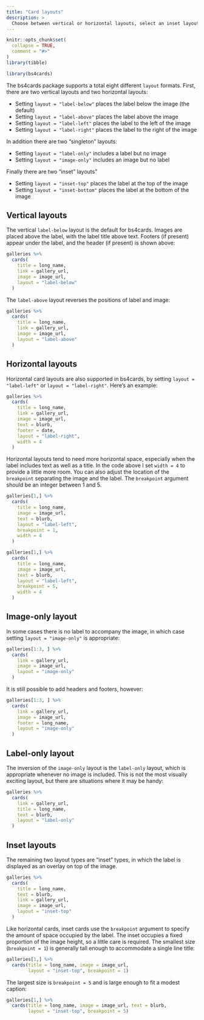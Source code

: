 ```yaml
---
title: "Card layouts"
description: >
  Choose between vertical or horizontal layouts, select an inset layout, or display images without text or vice versa
---
```


```r
knitr::opts_chunk$set(
  collapse = TRUE,
  comment = "#>"
)
library(tibble)
```

```r
library(bs4cards)
```


The bs4cards package supports a total eight different `layout` formats. First, there are two vertical layouts and two horizontal layouts:

- Setting `layout = "label-below"` places the label below the image (the default)
- Setting `layout = "label-above"` places the label above the image
- Setting `layout = "label-left"` places the label to the left of the image
- Setting `layout = "label-right"` places the label to the right of the image

In addition there are two "singleton" layouts:

- Setting `layout = "label-only"` includes a label but no image
- Setting `layout = "image-only"` includes an image but no label

Finally there are two "inset" layouts" 

- Setting `layout = "inset-top"` places the label at the top of the image
- Setting `layout = "inset-bottom"` places the label at the bottom of the image


## Vertical layouts

The vertical `label-below` layout is the default for bs4cards. Images are placed above the label, with the label title above text. Footers (if present) appear under the label, and the header (if present) is shown above:

```r
galleries %>% 
  cards(
    title = long_name,
    link = gallery_url,
    image = image_url,
    layout = "label-below"
  )
```

The `label-above` layout reverses the positions of label and image:

```r
galleries %>% 
  cards(
    title = long_name,
    link = gallery_url,
    image = image_url,
    layout = "label-above"
  )
```


## Horizontal layouts

Horizontal card layouts are also supported in bs4cards, by setting `layout = "label-left"` or `layout = "label-right"`. Here's an example:

```r
galleries %>% 
  cards(
    title = long_name,
    link = gallery_url,
    image = image_url,
    text = blurb,
    footer = date,
    layout = "label-right",
    width = 4
  )
```

Horizontal layouts tend to need more horizontal space, especially when the label includes text as well as a title. In the code above I set `width = 4` to provide a little more room. You can also adjust the location of the `breakpoint` separating the image and the label. The `breakpoint` argument should be an integer between 1 and 5. 

```r
galleries[1,] %>% 
  cards(
    title = long_name, 
    image = image_url, 
    text = blurb,
    layout = "label-left", 
    breakpoint = 1, 
    width = 4
  )
```



```r
galleries[1,] %>% 
  cards(
    title = long_name, 
    image = image_url, 
    text = blurb,
    layout = "label-left", 
    breakpoint = 5, 
    width = 4
  )
```





## Image-only layout

In some cases there is no label to accompany the image, in which case setting `layout = "image-only"` is appropriate:

```r
galleries[1:3, ] %>% 
  cards(
    link = gallery_url,
    image = image_url,
    layout = "image-only"
  )
```

It is still possible to add headers and footers, however:

```r
galleries[1:3, ] %>% 
  cards(
    link = gallery_url,
    image = image_url,
    footer = long_name,
    layout = "image-only"
  )
```


## Label-only layout

The inversion of the `image-only` layout is the `label-only` layout, which is appropriate whenever no image is included. This is not the most visually exciting layout, but there are situations where it may be handy:

```r
galleries %>% 
  cards(
    link = gallery_url,
    title = long_name,
    text = blurb,
    layout = "label-only"
  )
```



## Inset layouts

The remaining two layout types are "inset" types, in which the label is displayed as an overlay on top of the image.

```r
galleries %>% 
  cards(
    title = long_name,
    text = blurb,
    link = gallery_url,
    image = image_url,
    layout = "inset-top"
  )
```


Like horizontal cards, inset cards use the `breakpoint` argument to specify the amount of space occupied by the label. The inset occupies a fixed proportion of the image height, so a little care is required. The smallest size (`breakpoint = 1`) is generally tall enough to accommodate a single line title:

```r
galleries[1,] %>% 
  cards(title = long_name, image = image_url,
        layout = "inset-top", breakpoint = 1)
```

The largest size is `breakpoint = 5` and is large enough to fit a modest caption:

```r
galleries[1,] %>% 
  cards(title = long_name, image = image_url, text = blurb,
        layout = "inset-top", breakpoint = 5)
```


